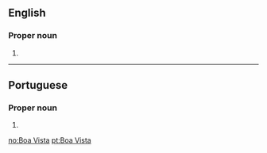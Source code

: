 ==English==

===Proper noun===
{{en-proper noun}}

# {{place:Boa Vista, RR, BR|en}}

----

==Portuguese==

===Proper noun===
{{pt-proper noun|head=[[bom|Boa]] [[vista|Vista]]}}

# {{place:Boa Vista, RR, BR|pt|Boa Vista}}

[[no:Boa Vista]]
[[pt:Boa Vista]]